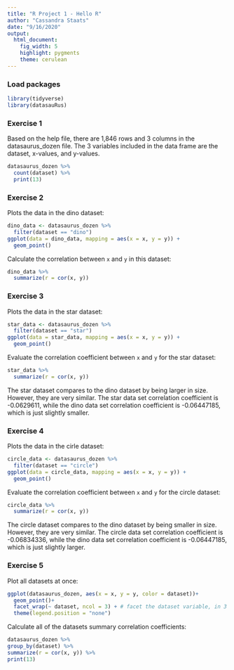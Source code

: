 ```yaml
---
title: "R Project 1 - Hello R"
author: "Cassandra Staats"
date: "9/16/2020"
output: 
  html_document: 
    fig_width: 5
    highlight: pygments
    theme: cerulean
---
```



### Load packages

```r
library(tidyverse) 
library(datasauRus)
```



### Exercise 1

Based on the help file, there are 1,846 rows and 3 columns in the datasaurus_dozen file. 
The 3 variables included in the data frame are the dataset, x-values, and y-values.


```r
datasaurus_dozen %>%
  count(dataset) %>%
  print(13)
```



### Exercise 2

Plots the data in the dino dataset:

```r
dino_data <- datasaurus_dozen %>%
  filter(dataset == "dino")
ggplot(data = dino_data, mapping = aes(x = x, y = y)) +
  geom_point()
```


Calculate the correlation between `x` and `y` in this dataset:

```r
dino_data %>%
  summarize(r = cor(x, y))
```





### Exercise 3

Plots the data in the star dataset:

```r
star_data <- datasaurus_dozen %>%
  filter(dataset == "star")
ggplot(data = star_data, mapping = aes(x = x, y = y)) +
  geom_point()
```


Evaluate the correlation coefficient between `x` and `y` for the star dataset:

```r
star_data %>%
  summarize(r = cor(x, y))
```


The star dataset compares to the dino dataset by being larger in size. However,
they are very similar. The star data set correlation coefficient is -0.0629611, 
while the dino data set correlation coefficient is -0.06447185, which is just
slightly smaller.






### Exercise 4

Plots the data in the cirle dataset:

```r
circle_data <- datasaurus_dozen %>%
  filter(dataset == "circle")
ggplot(data = circle_data, mapping = aes(x = x, y = y)) +
  geom_point()
```


Evaluate the correlation coefficient between `x` and `y` for the circle dataset:

```r
circle_data %>%
  summarize(r = cor(x, y))
```


The circle dataset compares to the dino dataset by being smaller in size. However,
they are very similar. The circle data set correlation coefficient is -0.06834336,
while the dino data set correlation coefficient is -0.06447185, which is just
slightly larger.




### Exercise 5

Plot all datasets at once:

```r
ggplot(datasaurus_dozen, aes(x = x, y = y, color = dataset))+
  geom_point()+
  facet_wrap(~ dataset, ncol = 3) + # facet the dataset variable, in 3 cols
  theme(legend.position = "none")
```


Calculate all of the datasets summary correlation coefficients:

```r
datasaurus_dozen %>%
group_by(dataset) %>%
summarize(r = cor(x, y)) %>%
print(13)
```




